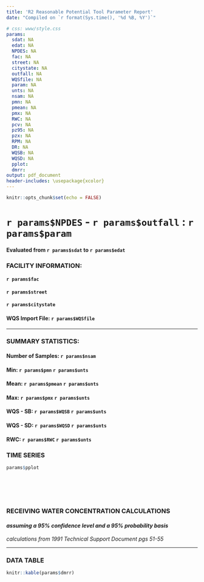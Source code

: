 ```yaml
---
title: 'R2 Reasonable Potential Tool Parameter Report'
date: "Compiled on `r format(Sys.time(), '%d %B, %Y')`"

# css: www/style.css
params:
  sdat: NA
  edat: NA
  NPDES: NA
  fac: NA
  street: NA
  citystate: NA
  outfall: NA
  WQSfile: NA
  param: NA
  unts: NA
  nsam: NA
  pmn: NA
  pmean: NA
  pmx: NA
  RWC: NA
  pcv: NA
  pz95: NA
  pzx: NA
  RPM: NA
  DR: NA
  WQSB: NA
  WQSD: NA
  pplot:
  dmrr:
output: pdf_document
header-includes: \usepackage{xcolor}
---
```


```r
knitr::opts_chunk$set(echo = FALSE)
```

\definecolor{maxcolor}{RGB}{223,194,125}
\definecolor{sbcolor}{RGB}{191,129,45}
\definecolor{sdcolor}{RGB}{140,81,10}
\definecolor{rwccolor}{RGB}{84,48,5}

# **`r params$NPDES` - `r params$outfall` : `r params$param`**

#### Evaluated from `r params$sdat` to `r params$edat`


### **FACILITY INFORMATION: **  

#### `r params$fac`
#### `r params$street`
#### `r params$citystate`

#### WQS Import File: `r params$WQSfile`

***
### **SUMMARY STATISTICS:**
#### Number of Samples: `r params$nsam` 
#### Min: `r params$pmn` `r params$unts` 
#### Mean: `r params$pmean` `r params$unts`
#### Max: `r params$pmx` `r params$unts` 
#### WQS - SB: `r params$WQSB` `r params$unts`
#### WQS - SD: `r params$WQSD` `r params$unts`
#### RWC: `r params$RWC` `r params$unts`


### **TIME SERIES**
```r
params$pplot
```

#### &nbsp; &nbsp; &nbsp; &nbsp; &nbsp; &nbsp; &nbsp; &nbsp;\textcolor{maxcolor}{---Max: `r params$pmx` `r params$unts`} &nbsp; &nbsp; &nbsp; &nbsp; &nbsp; &nbsp; &nbsp; &nbsp; &nbsp; &nbsp;\textcolor{sbcolor}{...WQS - SB: `r params$WQSB` `r params$unts`}

#### &nbsp; &nbsp; &nbsp; &nbsp; &nbsp; &nbsp; &nbsp; &nbsp; \textcolor{sdcolor}{- - WQS - SD: `r params$WQSD` `r params$unts`} &nbsp; &nbsp; &nbsp; &nbsp; &nbsp; &nbsp; &nbsp; &nbsp; &nbsp;\textcolor{rwccolor}{--RWC: `r params$RWC` `r params$unts`}

\newpage

### **RECEIVING WATER CONCENTRATION CALCULATIONS**
#### *assuming a 95% confidence level and a 95% probability basis*\
*calculations from 1991 Technical Support Document pgs 51-55*
\
\begin{align*}
\text {Number of samples} & = n\\
\text {Maximum effluent concentration} & = max\\
\text {Dilution Ratio} & = DR\\
\text {Coefficient of Variation (CV)} & = S_{n}/\mu \text { or 0.6 when } n \le 10\\
\text {Z-statistic} & = Z_{x}\\
\text {Reasonable Potential Multiplier (RPM)} & = \displaystyle \frac{exp(Z_{95}\ln(1 + CV^{2})^{0.5} - 0.5\ln(1 + CV^{2}))}{exp(Z_{x}\ln(1 + CV^{2})^{0.5} - 0.5\ln(1 + CV^{2}))}\\
\text {Receiving Water Concentration} & = max * RPM / \text {Dilution Ratio}\\
\\
n & = `r params$nsam`\\
max & = `r params$pmx`\\
DR & = `r params$DR`\\
CV & = `r params$pcv`\\
Z_{95} & = `r params$pz95`\\
Z_{x} & = `r params$pzx`\\
\\
RPM & = \displaystyle \frac{exp(`r params$pz95`\ln(1 + `r params$pcv`^{2})^{0.5} - 0.5\ln(1 + `r params$pcv`^{2}))}{exp(`r params$pzx`\ln(1 + `r params$pcv`^{2})^{0.5} - 0.5\ln(1 + `r params$pcv`^{2}))}\\
 & = `r params$RPM`\\
 \\
RWC & = `r params$pmx` * `r params$RPM` / `r params$DR`\\
 & = `r params$RWC`
\end{align*}

***

\newpage

### **DATA TABLE**
```r
knitr::kable(params$dmrr)
```